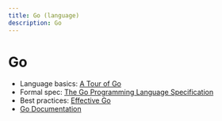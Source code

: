 ```yaml
---
title: Go (language)
description: Go
---
```


Go
==

* Language basics: [A Tour of Go](http://tour.golang.org/welcome/1)
* Formal spec: [The Go Programming Language Specification](https://golang.org/ref/spec)
* Best practices: [Effective Go](https://golang.org/doc/effective_go.html)
* [Go Documentation](https://golang.org/doc/)
